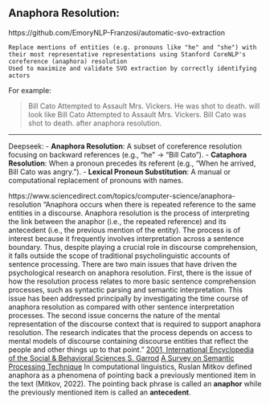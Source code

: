 ## Anaphora Resolution:
https://github.com/EmoryNLP-Franzosi/automatic-svo-extraction

    Replace mentions of entities (e.g. pronouns like "he" and "she") with their most representative representations using Stanford CoreNLP's coreference (anaphora) resolution
    Used to maximize and validate SVO extraction by correctly identifying actors

For example:

> Bill Cato Attempted to Assault Mrs. Vickers. He was shot to death. 
will look like 
>  Bill Cato Attempted to Assault Mrs. Vickers. Bill Cato was shot to death. 
after anaphora resolution.

--- 
Deepseek:
- **Anaphora Resolution**: A subset of coreference resolution focusing on backward references (e.g., "he" → "Bill Cato").
- **Cataphora Resolution**: When a pronoun precedes its referent (e.g., "When he arrived, Bill Cato was angry.").
- **Lexical Pronoun Substitution**: A manual or computational replacement of pronouns with names.


https://www.sciencedirect.com/topics/computer-science/anaphora-resolution 
"Anaphora occurs when there is repeated reference to the same entities in a discourse. Anaphora resolution is the process of interpreting the link between the anaphor (i.e., the repeated reference) and its antecedent (i.e., the previous mention of the entity). The process is of interest because it frequently involves interpretation across a sentence boundary. Thus, despite playing a crucial role in discourse comprehension, it falls outside the scope of traditional psycholinguistic accounts of sentence processing. There are two main issues that have driven the psychological research on anaphora resolution. First, there is the issue of how the resolution process relates to more basic sentence comprehension processes, such as syntactic parsing and semantic interpretation. This issue has been addressed principally by investigating the time course of anaphora resolution as compared with other sentence interpretation processes. The second issue concerns the nature of the mental representation of the discourse context that is required to support anaphora resolution. The research indicates that the process depends on access to mental models of discourse containing discourse entities that reflect the people and other things up to that point." 
[2001, International Encyclopedia of the Social & Behavioral Sciences S. Garrod](https://www.sciencedirect.com/referencework/9780080430768/international-encyclopedia-of-the-social-and-behavioral-sciences)
[A Survey on Semantic Processing Technique](https://arxiv.org/pdf/2310.18345)
In computational linguistics, Ruslan Mitkov defined anaphora as a phenomena of pointing back a previously mentioned item in the text (Mitkov, 2022). The pointing back phrase is called an **anaphor** while the previously mentioned item is called an **antecedent**.

